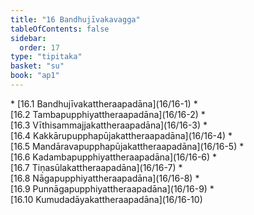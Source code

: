 ```yaml
---
title: "16 Bandhujīvakavagga"
tableOfContents: false
sidebar:
  order: 17
type: "tipitaka"
basket: "su"
book: "ap1"
---
```



<DynamicBreadcrumb />



<TableOfContents book="ap1" section="16">
* [16.1 Bandhujīvakattheraapadāna](16/16-1)
* [16.2 Tambapupphiyattheraapadāna](16/16-2)
* [16.3 Vīthisammajjakattheraapadāna](16/16-3)
* [16.4 Kakkārupupphapūjakattheraapadāna](16/16-4)
* [16.5 Mandāravapupphapūjakattheraapadāna](16/16-5)
* [16.6 Kadambapupphiyattheraapadāna](16/16-6)
* [16.7 Tiṇasūlakattheraapadāna](16/16-7)
* [16.8 Nāgapupphiyattheraapadāna](16/16-8)
* [16.9 Punnāgapupphiyattheraapadāna](16/16-9)
* [16.10 Kumudadāyakattheraapadāna](16/16-10)
</TableOfContents>